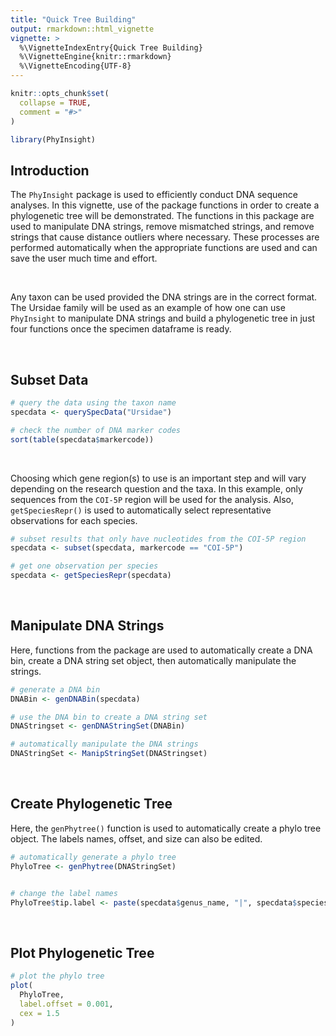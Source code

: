 ---
title: "Quick Tree Building"
output: rmarkdown::html_vignette
vignette: >
  %\VignetteIndexEntry{Quick Tree Building}
  %\VignetteEngine{knitr::rmarkdown}
  %\VignetteEncoding{UTF-8}
---

```{r, include = FALSE}
knitr::opts_chunk$set(
  collapse = TRUE,
  comment = "#>"
)
```

```{r setup}
library(PhyInsight)
```

## Introduction

The `PhyInsight` package is used to efficiently conduct DNA sequence analyses. In this vignette, use of the package functions in order to create a phylogenetic tree will be demonstrated. The functions in this package are used to manipulate DNA strings, remove mismatched strings, and remove strings that cause distance outliers where necessary. These processes are performed automatically when the appropriate functions are used and can save the user much time and effort.

&nbsp;

Any taxon can be used provided the DNA strings are in the correct format. The Ursidae family will be used as an example of how one can use `PhyInsight` to manipulate DNA strings and build a phylogenetic tree in just four functions once the specimen dataframe is ready. 

&nbsp;

## Subset Data

```{r}

# query the data using the taxon name
specdata <- querySpecData("Ursidae")

# check the number of DNA marker codes
sort(table(specdata$markercode))

```

&nbsp;

Choosing which gene region(s) to use is an important step and will vary depending on the research question and the taxa. In this example, only sequences from the `COI-5P` region will be used for the analysis. Also, `getSpeciesRepr()` is used to automatically select representative observations for each species.

```{r, results = "hide"}

# subset results that only have nucleotides from the COI-5P region
specdata <- subset(specdata, markercode == "COI-5P")

# get one observation per species
specdata <- getSpeciesRepr(specdata)

```

&nbsp;

## Manipulate DNA Strings

Here, functions from the package are used to automatically create a DNA bin, create a DNA string set object, then automatically manipulate the strings.

```{r, results = "hide"}

# generate a DNA bin
DNABin <- genDNABin(specdata)

# use the DNA bin to create a DNA string set
DNAStringset <- genDNAStringSet(DNABin)

# automatically manipulate the DNA strings 
DNAStringSet <- ManipStringSet(DNAStringset)

```

&nbsp;

## Create Phylogenetic Tree

Here, the `genPhytree()` function is used to automatically create a phylo tree object. The labels names, offset, and size can also be edited.

```{r}

# automatically generate a phylo tree
PhyloTree <- genPhytree(DNAStringSet)


# change the label names
PhyloTree$tip.label <- paste(specdata$genus_name, "|", specdata$species_name)

```

&nbsp;

## Plot Phylogenetic Tree

```{r, fig.show='hold', fig.width=16, fig.height=14}
# plot the phylo tree
plot(
  PhyloTree,
  label.offset = 0.001,
  cex = 1.5
)

```


